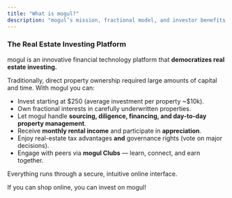 ```yaml
---
title: "What is mogul?"
description: "mogul’s mission, fractional model, and investor benefits."
---
```


### The Real Estate Investing Platform

mogul is an innovative financial technology platform that **democratizes real estate investing.**

Traditionally, direct property ownership required large amounts of capital and time. With mogul you can:

- Invest starting at \$250 (average investment per property ~\$10k).
- Own fractional interests in carefully underwritten properties.
- Let mogul handle **sourcing, diligence, financing, and day-to-day property management**.
- Receive **monthly rental income** and participate in **appreciation**.
- Enjoy real-estate tax advantages **and** governance rights (vote on major decisions).
- Engage with peers via **mogul Clubs** — learn, connect, and earn together.

Everything runs through a secure, intuitive online interface.

If you can shop online, you can invest on mogul\!